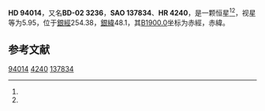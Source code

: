 {{Starbox begin
| name = HD 94014
}}
{{Starbox observe
| epoch = [[J2000.0|J2000.0]]
| constell = {{星座名待查}}<ref name=SIMBAD>{{cite web
 | url=http://simbad.u-strasbg.fr/simbad/sim-id?Ident=HR+4240
 | title =Pulsating variable Star
 | publisher=Centre de Données astronomiques de Strasbourg
 | work=SIMBAD
 | accessdate=2012-07-13}}</ref><ref name=DATA>{{cite web
 | url=http://vizier.u-strasbg.fr/viz-bin/VizieR-5?-out.add=.&-source=5050&-corr=PK=HR&-out.max=9999&HR=4240
 | title=VizieR Detailed Page
 | accessdate=2012-07-13
 | archive-date=2016-03-05
 | archive-url=https://web.archive.org/web/20160305025321/http://vizier.u-strasbg.fr/viz-bin/VizieR-5?-out.add=.&-source=5050&-corr=PK=HR&-out.max=9999&HR=4240
 | dead-url=no
 }}</ref>
| 星官 = 
| ra = {{RA|10|51|5.4}}<ref name=SIMBAD /><ref name=DATA />
| dec = {{DEC|-3|5|33}}<ref name=SIMBAD /><ref name=DATA />
| appmag_v = 5.95<ref name=SIMBAD /><ref name=DATA />
}}
{{Starbox character
| class = K2<ref name=SIMBAD /><ref name=DATA />
| b-v = 1.48<ref name=SIMBAD /><ref name=DATA />
| u-b = 1.83<ref name=SIMBAD /><ref name=DATA />
| r-i = <ref name=SIMBAD /><ref name=DATA />
| variable = 
}}
{{Starbox astrometry
| radial_v = 1.83
| prop_mo_ra = 37
| parallax = 
| p_error = 
}}
{{Starbox catalog
| names =BD-02 3236，[[SAO星表|SAO]] 137834，[[HD星表|HD]] 94014，[[HR星表|HR]] 4240}}
{{Starbox reference |Simbad=HR+4240}}
{{Starbox end}}

'''HD 94014'''，又名'''BD-02 3236'''，'''SAO 137834'''、'''HR 4240'''，是一颗恒星<ref name=SIMBAD /><ref name=DATA />，视星等为5.95，位于[[銀道座標系|銀經]]254.38，[[銀道座標系|銀緯]]48.1，其[[B1900.0|B1900.0]]坐标为赤經{{RA|10|46|0.4}}，赤緯{{DEC|-2|48.1|44}}。

== 参考文献 ==
{{reflist}}

{{star-stub}}

[[Category:HD和HDE天體|94014]]
[[Category:HR天體|4240]]
[[Category:SAO天體|137834]]